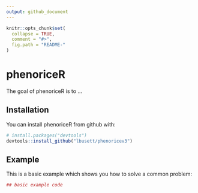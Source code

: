 ```yaml
---
output: github_document
---
```


<!-- README.md is generated from README.Rmd. Please edit that file -->

```r
knitr::opts_chunk$set(
  collapse = TRUE,
  comment = "#>",
  fig.path = "README-"
)
```

# phenoriceR

The goal of phenoriceR is to ...

## Installation

You can install phenoriceR from github with:

```r
# install.packages("devtools")
devtools::install_github("lbusett/phenoricev3")
```

## Example

This is a basic example which shows you how to solve a common problem:

```r
## basic example code
```
